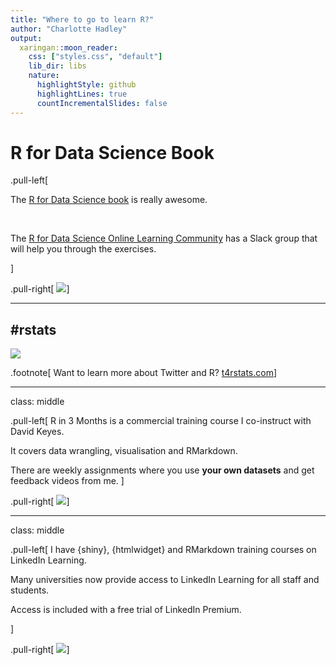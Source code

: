 ```yaml
---
title: "Where to go to learn R?"
author: "Charlotte Hadley"
output:
  xaringan::moon_reader:
    css: ["styles.css", "default"]
    lib_dir: libs
    nature:
      highlightStyle: github
      highlightLines: true
      countIncrementalSlides: false
---
```


# R for Data Science Book

.pull-left[

The [R for Data Science book](https://r4ds.had.co.nz/index.html) is really awesome.

<br>

The [R for Data Science Online Learning Community](https://www.rfordatasci.com/) has a Slack group that will help you through the exercises.


]

.pull-right[
<img src='https://d33wubrfki0l68.cloudfront.net/b88ef926a004b0fce72b2526b0b5c4413666a4cb/24a30/cover.png'/>
]

---

## #rstats

<img src='https://www.t4rstats.com/images/welcome_to_rstats_twitter_social.png'/>

.footnote[
Want to learn more about Twitter and R? [t4rstats.com](https://www.t4rstats.com)
]

---

class: middle

.pull-left[
R in 3 Months is a commercial training course I co-instruct with David Keyes.

It covers data wrangling, visualisation and RMarkdown.

There are weekly assignments where you use **your own datasets** and get feedback videos from me.
]

.pull-right[
<img src='images/rin3-months.png'/>
]

---

class: middle

.pull-left[
I have {shiny}, {htmlwidget} and RMarkdown training courses on LinkedIn Learning.

Many universities now provide access to LinkedIn Learning for all staff and students.

Access is included with a free trial of LinkedIn Premium.


]

.pull-right[
<img src='images/lil-courses.png'/>
]






